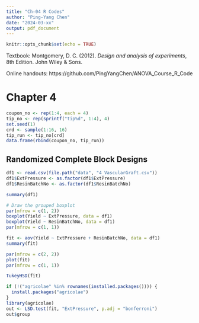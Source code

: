 ```yaml
---
title: "Ch-04 R Codes"
author: "Ping-Yang Chen"
date: "2024-03-xx"
output: pdf_document
---
```


```r
knitr::opts_chunk$set(echo = TRUE)
```

Textbook: Montgomery, D. C. (2012). *Design and analysis of experiments*, 8th Edition. John Wiley & Sons.

Online handouts: https://github.com/PingYangChen/ANOVA_Course_R_Code

# Chapter 4

```r
coupon_no <- rep(1:4, each = 4)
tip_no <- rep(sprintf("tip%d", 1:4), 4)
set.seed(1)
crd <- sample(1:16, 16)
tip_run <- tip_no[crd]
data.frame(rbind(coupon_no, tip_run))
```


## Randomized Complete Block Designs

```r
df1 <- read.csv(file.path("data", "4_VascularGraft.csv"))
df1$ExtPressure <- as.factor(df1$ExtPressure)
df1$ResinBatchNo <- as.factor(df1$ResinBatchNo)
```


```r
summary(df1)
```



```r
# Draw the grouped boxplot
par(mfrow = c(1, 2))
boxplot(Yield ~ ExtPressure, data = df1)
boxplot(Yield ~ ResinBatchNo, data = df1)
par(mfrow = c(1, 1))
```


```r
fit <- aov(Yield ~ ExtPressure + ResinBatchNo, data = df1)
summary(fit)
```


```r
par(mfrow = c(2, 2))
plot(fit)
par(mfrow = c(1, 1))
```


```r
TukeyHSD(fit)
```

```r
if (!("agricolae" %in% rownames(installed.packages()))) {
  install.packages("agricolae")  
}
library(agricolae)
out <- LSD.test(fit, "ExtPressure", p.adj = "bonferroni")
out$group
```

